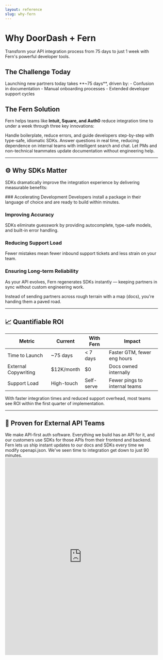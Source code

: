 ```yaml
---
layout: reference
slug: why-fern
---
```


# Why DoorDash + Fern

<Callout intent="success" title="🚀 Accelerate Your Developer Experience">
Transform your API integration process from 75 days to just 1 week with Fern's powerful developer tools.
</Callout>

## The Challenge Today

<Card title="Current Integration Timeline" icon="clock">
Launching new partners today takes **~75 days**, driven by:
- Confusion in documentation
- Manual onboarding processes  
- Extended developer support cycles
</Card>

## The Fern Solution

Fern helps teams like **Intuit, Square, and Auth0** reduce integration time to under a week through three key innovations:

<CardGroup cols={3}>
<Card title="Language-Native SDKs" icon="code" href="https://github.com/square/square-go-sdk">
Handle boilerplate, reduce errors, and guide developers step-by-step with type-safe, idiomatic SDKs.
</Card>

<Card title="AI-Powered Documentation" icon="robot" href="https://buildwithfern.com/learn/ai-search/overview">
Answer questions in real time, reducing dependence on internal teams with intelligent search and chat.
</Card>

<Card title="No-Code CMS" icon="edit" href="https://buildwithfern.com/learn/docs/content/visual-editor-beta">
Let PMs and non-technical teammates update documentation without engineering help.
</Card>
</CardGroup>

---

## ⚙️ Why SDKs Matter

SDKs dramatically improve the integration experience by delivering measurable benefits:

<Steps>
### Accelerating Development
Developers install a package in their language of choice and are ready to build within minutes.

### Improving Accuracy  
SDKs eliminate guesswork by providing autocomplete, type-safe models, and built-in error handling.

### Reducing Support Load
Fewer mistakes mean fewer inbound support tickets and less strain on your team.

### Ensuring Long-term Reliability
As your API evolves, Fern regenerates SDKs instantly — keeping partners in sync without custom engineering work.
</Steps>

<Callout intent="info" title="Think of SDKs as Pre-Built Bridges">
Instead of sending partners across rough terrain with a map (docs), you're handing them a paved road.
</Callout>

---

## 📈 Quantifiable ROI


| Metric                  | Current     | With Fern   | Impact                        |
|-------------------------|-------------|-------------|-------------------------------|
| Time to Launch          | ~75 days    | < 7 days    | Faster GTM, fewer eng hours   |
| External Copywriting    | $12K/month  | $0          | Docs owned internally         |
| Support Load            | High-touch  | Self-serve  | Fewer pings to internal teams |

<Callout intent="warning" title="ROI Calculator">
With faster integration times and reduced support overhead, most teams see ROI within the first quarter of implementation.
</Callout>

---

## 🎯 Proven for External API Teams

<Card title="Ned O'Leary, CEO @ Tesseral">
We make API-first auth software. Everything we build has an API for it, and our customers use SDKs for those APIs from their frontend and backend. Fern lets us ship instant updates to our docs and SDKs every time we modify openapi.json. We've seen time to integration get down to just 90 minutes.
</Card>

<iframe src="https://buildwithfern.com/#testimonials" width="100%" height="650px" style="border: none;"></iframe>